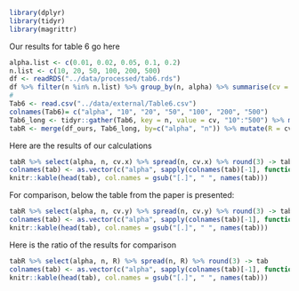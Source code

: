```r
library(dplyr)
library(tidyr)
library(magrittr)
```


Our results for table 6 go here

```r
alpha.list <- c(0.01, 0.02, 0.05, 0.1, 0.2) 
n.list <- c(10, 20, 50, 100, 200, 500)
df <- readRDS("../data/processed/tab6.rds")
df %>% filter(n %in% n.list) %>% group_by(n, alpha) %>% summarise(cv = mean(cv), .groups = "drop_last") -> df_ours
#
Tab6 <- read.csv("../data/external/Table6.csv")
colnames(Tab6)= c("alpha", "10", "20", "50", "100", "200", "500")
Tab6_long <- tidyr::gather(Tab6, key = n, value = cv, "10":"500") %>% mutate(n = as.numeric(n)) %>% filter(n %in% n.list)
tabR <- merge(df_ours, Tab6_long, by=c("alpha", "n")) %>% mutate(R = cv.x/cv.y)
```

Here are the results of our calculations


```r
tabR %>% select(alpha, n, cv.x) %>% spread(n, cv.x) %>% round(3) -> tab
colnames(tab) <- as.vector(c("alpha", sapply(colnames(tab)[-1], function(n) paste("n=",n))))
knitr::kable(head(tab), col.names = gsub("[.]", " ", names(tab)))
```



For comparison, below the table from the paper is presented:

```r
tabR %>% select(alpha, n, cv.y) %>% spread(n, cv.y) %>% round(3) -> tab
colnames(tab) <- as.vector(c("alpha", sapply(colnames(tab)[-1], function(n) paste("n=",n))))
knitr::kable(head(tab), col.names = gsub("[.]", " ", names(tab)))
```


Here is the ratio of the results for comparison

```r
tabR %>% select(alpha, n, R) %>% spread(n, R) %>% round(3) -> tab
colnames(tab) <- as.vector(c("alpha", sapply(colnames(tab)[-1], function(n) paste("n=",n))))
knitr::kable(head(tab), col.names = gsub("[.]", " ", names(tab)))
```


